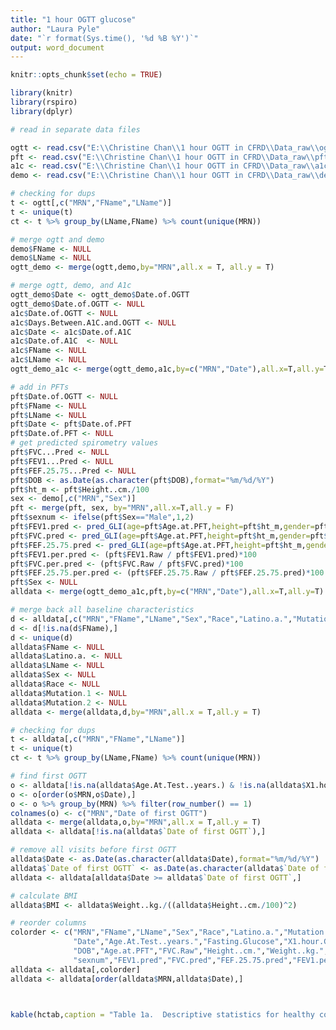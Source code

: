 ```yaml
---
title: "1 hour OGTT glucose"
author: "Laura Pyle"
date: "`r format(Sys.time(), '%d %B %Y')`"
output: word_document
---
```


```r
knitr::opts_chunk$set(echo = TRUE)

library(knitr)
library(rspiro)
library(dplyr)

# read in separate data files

ogtt <- read.csv("E:\\Christine Chan\\1 hour OGTT in CFRD\\Data_raw\\ogtt.csv")
pft <- read.csv("E:\\Christine Chan\\1 hour OGTT in CFRD\\Data_raw\\pfts.csv")
a1c <- read.csv("E:\\Christine Chan\\1 hour OGTT in CFRD\\Data_raw\\a1c.csv")
demo <- read.csv("E:\\Christine Chan\\1 hour OGTT in CFRD\\Data_raw\\demographics.csv")

# checking for dups
t <- ogtt[,c("MRN","FName","LName")]
t <- unique(t)
ct <- t %>% group_by(LName,FName) %>% count(unique(MRN))

# merge ogtt and demo
demo$FName <- NULL
demo$LName <- NULL
ogtt_demo <- merge(ogtt,demo,by="MRN",all.x = T, all.y = T)

# merge ogtt, demo, and A1c
ogtt_demo$Date <- ogtt_demo$Date.of.OGTT
ogtt_demo$Date.of.OGTT <- NULL
a1c$Date.of.OGTT <- NULL
a1c$Days.Between.A1C.and.OGTT <- NULL
a1c$Date <- a1c$Date.of.A1C
a1c$Date.of.A1C  <- NULL
a1c$FName <- NULL
a1c$LName <- NULL
ogtt_demo_a1c <- merge(ogtt_demo,a1c,by=c("MRN","Date"),all.x=T,all.y=T)

# add in PFTs
pft$Date.of.OGTT <- NULL
pft$FName <- NULL
pft$LName <- NULL
pft$Date <- pft$Date.of.PFT
pft$Date.of.PFT <- NULL
# get predicted spirometry values
pft$FVC...Pred <- NULL
pft$FEV1...Pred <- NULL
pft$FEF.25.75...Pred <- NULL
pft$DOB <- as.Date(as.character(pft$DOB),format="%m/%d/%Y")
pft$ht_m <- pft$Height..cm./100
sex <- demo[,c("MRN","Sex")]
pft <- merge(pft, sex, by="MRN",all.x=T,all.y = F)
pft$sexnum <- ifelse(pft$Sex=="Male",1,2)
pft$FEV1.pred <- pred_GLI(age=pft$Age.at.PFT,height=pft$ht_m,gender=pft$sexnum,param="FEV1")
pft$FVC.pred <- pred_GLI(age=pft$Age.at.PFT,height=pft$ht_m,gender=pft$sexnum,param="FVC")
pft$FEF.25.75.pred <- pred_GLI(age=pft$Age.at.PFT,height=pft$ht_m,gender=pft$sexnum,param="FEF2575")
pft$FEV1.per.pred <- (pft$FEV1.Raw / pft$FEV1.pred)*100
pft$FVC.per.pred <- (pft$FVC.Raw / pft$FVC.pred)*100
pft$FEF.25.75.per.pred <- (pft$FEF.25.75.Raw / pft$FEF.25.75.pred)*100
pft$Sex <- NULL
alldata <- merge(ogtt_demo_a1c,pft,by=c("MRN","Date"),all.x=T,all.y=T)

# merge back all baseline characteristics
d <- alldata[,c("MRN","FName","LName","Sex","Race","Latino.a.","Mutation.1","Mutation.2")]
d <- d[!is.na(d$FName),]
d <- unique(d)
alldata$FName <- NULL
alldata$Latino.a. <- NULL
alldata$LName <- NULL
alldata$Sex <- NULL
alldata$Race <- NULL
alldata$Mutation.1 <- NULL
alldata$Mutation.2 <- NULL
alldata <- merge(alldata,d,by="MRN",all.x = T,all.y = T)

# checking for dups
t <- alldata[,c("MRN","FName","LName")]
t <- unique(t)
ct <- t %>% group_by(LName,FName) %>% count(unique(MRN))

# find first OGTT
o <- alldata[!is.na(alldata$Age.At.Test..years.) & !is.na(alldata$X1.hour.Glucose),c("MRN","Date")]
o <- o[order(o$MRN,o$Date),]
o <- o %>% group_by(MRN) %>% filter(row_number() == 1)
colnames(o) <- c("MRN","Date of first OGTT")
alldata <- merge(alldata,o,by="MRN",all.x = T,all.y = T)
alldata <- alldata[!is.na(alldata$`Date of first OGTT`),]

# remove all visits before first OGTT
alldata$Date <- as.Date(as.character(alldata$Date),format="%m/%d/%Y")
alldata$`Date of first OGTT` <- as.Date(as.character(alldata$`Date of first OGTT`),format="%m/%d/%Y")
alldata <- alldata[alldata$Date >= alldata$`Date of first OGTT`,]

# calculate BMI
alldata$BMI <- alldata$Weight..kg./((alldata$Height..cm./100)^2)

# reorder columns
colorder <- c("MRN","FName","LName","Sex","Race","Latino.a.","Mutation.1","Mutation.2","Date of first OGTT",
              "Date","Age.At.Test..years.","Fasting.Glucose","X1.hour.Glucose","X2.hour.Glucose","A1C",
              "DOB","Age.at.PFT","FVC.Raw","Height..cm.","Weight..kg.","FEV1.Raw","FEF.25.75.Raw","ht_m",
              "sexnum","FEV1.pred","FVC.pred","FEF.25.75.pred","FEV1.per.pred","FVC.per.pred","FEF.25.75.per.pred","BMI")
alldata <- alldata[,colorder]
alldata <- alldata[order(alldata$MRN,alldata$Date),]

                               

```


```r
kable(hctab,caption = "Table 1a.  Descriptive statistics for healthy controls by Tanner stage.")
```
<br>

